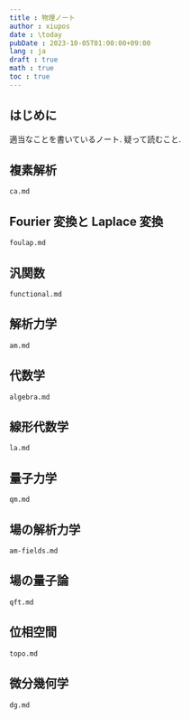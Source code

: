 ```yaml
---
title : 物理ノート
author : xiupos
date : \today
pubDate : 2023-10-05T01:00:00+09:00
lang : ja
draft : true
math : true
toc : true
---
```


## はじめに

適当なことを書いているノート. 疑って読むこと.

## 複素解析


<Ca />

``` {.include shift-heading-level-by=-1}
ca.md
```

## Fourier 変換と Laplace 変換


<Foulap />

``` {.include shift-heading-level-by=-1}
foulap.md
```

## 汎関数


<Functional />

``` {.include shift-heading-level-by=-1}
functional.md
```

## 解析力学


<Am />

``` {.include shift-heading-level-by=-1}
am.md
```

## 代数学


<Algebra />

``` {.include shift-heading-level-by=-1}
algebra.md
```

## 線形代数学


<La />

``` {.include shift-heading-level-by=-1}
la.md
```

## 量子力学


<Qm />

``` {.include shift-heading-level-by=-1}
qm.md
```

## 場の解析力学


<Amfields />

``` {.include shift-heading-level-by=-1}
am-fields.md
```

## 場の量子論


<Qft />

``` {.include shift-heading-level-by=-1}
qft.md
```

## 位相空間


<Topo />

``` {.include shift-heading-level-by=-1}
topo.md
```

## 微分幾何学


<Dg />

``` {.include shift-heading-level-by=-1}
dg.md
```
